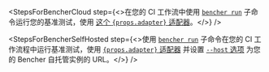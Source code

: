 
<StepsForBencherCloud
  step={<>在您的 CI 工作流中使用 <code><a href="/zh/docs/explanation/bencher-run/">bencher run</a></code> 子命令运行您的基准测试，使用 <a href={props.url}>这个 <code>{props.adapter}</code> 适配器</a>。</>}
/>

<StepsForBencherSelfHosted
  step={<>使用 <code><a href="/zh/docs/explanation/bencher-run/">bencher run</a></code> 子命令在您的 CI 工作流程中运行基准测试，使用 <a href={props.url}> <code>{props.adapter}</code> 适配器</a> 并设置 <a href="/zh/docs/explanation/bencher-run/#--host-url"><code>--host</code> 选项</a> 为您的 Bencher 自托管实例的 URL。</>}
/>